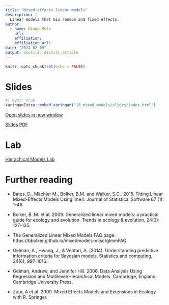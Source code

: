 ```yaml
---
title: "Mixed-effects linear models"
description: |
  Linear models that mix random and fixed effects.
author:
  - name: Diogo Melo
    url: 
    affiliation: 
    affiliation_url: 
date: "2024-02-09"
output: distill::distill_article
---
```


```r
knitr::opts_chunk$set(echo = FALSE)
```
# Slides

```r
#| eval: true
xaringanExtra::embed_xaringan("10_mixed_models/slides/index.html")
```

[Open slides in new window](10_mixed_models/slides/index.html)

[Slides PDF](10_mixed_models/10_MixedModels.pdf)

# Lab

[Hierachical Models Lab](10_mixed_models/lab.html)

# Further reading

* Bates, D., Mächler M., Bolker, B.M. and Walker, S.C.. 2015. Fitting Linear Mixed-Effects Models Using lme4. Journal of Statistical Software 67 (1): 1-48.

* Bolker, B. M. et al. 2009. Generalized linear mixed models: a practical guide for ecology and evolution. Trends in ecology & evolution, 24(3): 127-135.

* The Generalized Linear Mixed Models FAQ page: https://bbolker.github.io/mixedmodels-misc/glmmFAQ

* Gelman, A., Hwang, J., & Vehtari, A. (2014). Understanding predictive information criteria for Bayesian models. Statistics and computing, 24(6), 997-1016.

* Gelman, Andrew, and Jennifer Hill. 2006. Data Analysis Using Regression and Multilevel/Hierarchical Models. Cambridge, England: Cambridge University Press.

* Zuur, A et al. 2009. Mixed Effects Models and Extensions in Ecology with R. Springer.




